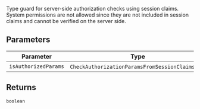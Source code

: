 Type guard for server-side authorization checks using session claims.
System permissions are not allowed since they are not included
in session claims and cannot be verified on the server side.

## Parameters

| Parameter            | Type                                               |
| -------------------- | -------------------------------------------------- |
| `isAuthorizedParams` | `CheckAuthorizationParamsFromSessionClaims`\<`P`\> |

## Returns

`boolean`

